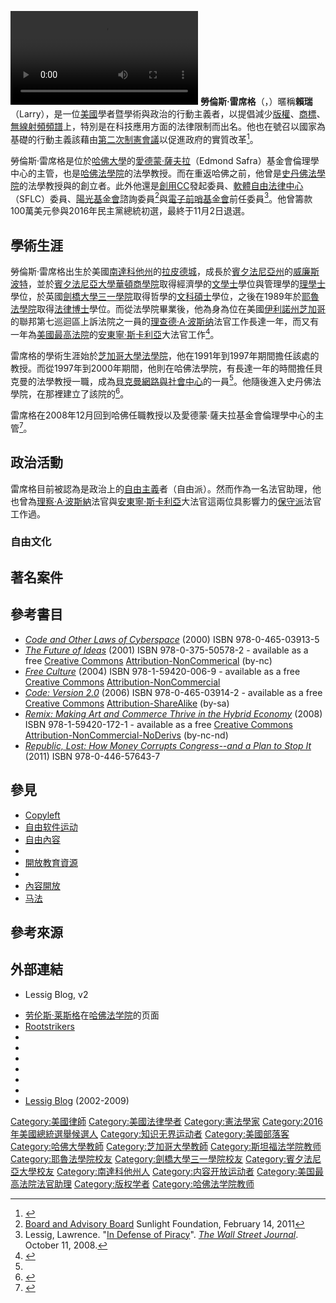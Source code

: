 {{NoteTA
|T=zh-tw:勞倫斯·雷席格;zh-hans:劳伦斯·莱斯格
|1=zh-cn:射频;zh-tw:無線射頻;zh-hk:無線射頻;zh-sg:射频;
|2=zh-tw:雷席格;zh-hans:莱斯格
}}
{{Infobox person
| name = 勞倫斯·雷席格<br />Lawrence Lessig
| image = Lawrence Lessig May 2017.jpg
| caption =
| birth_date = {{birth date and age|mf=yes|1961|6|3}}
| birth_place ={{USA}} [[南達科他州|南達科他州]][[拉皮德城_(南達科他州)|拉皮德城]] 
| death_date =
| death_place =
| occupation = [[創用CC|創用CC]]創立者<br />[[史丹佛大學網路與社會研究中心|史丹佛大學網路與社會研究中心]]創立者<br />[[哈佛法學院|哈佛法學院]]教授
| spouse = 貝蒂納·紐埃芬德<br />Bettina Neuefeind
| children =
| website = [http://www.lessig.org/ www.lessig.org]
| footnotes =
}}
[[File:IntervjuLessig.ogv|thumb]]
'''勞倫斯·雷席格'''（{{lang|en|Lawrence Lessig}}，{{bd|1961年|6月3日|}}）暱稱'''賴瑞'''（Larry），是一位[[美國|美國]]學者暨學術與政治的行動主義者，以提倡減少[[版權|版權]]、[[商標|商標]]、[[無線射頻|無線射頻頻譜]]上，特別是在科技應用方面的法律限制而出名。他也在號召以國家為基礎的行動主義該藉由[[制憲會議_(政治聚會)|第二次制憲會議]]以促進政府的實質改革<ref name=twsNovQ11>{{cite news |author= Alesh Houdek |title= Has a Harvard Professor Mapped Out the Next Step for Occupy Wall Street? |publisher= ''The Atlantic'' |quote= Lawrence Lessig's call for state-based activism on behalf of a Constitutional Convention could provide the uprooted movement with a political project for winter |date= Nov 16, 2011 |url= http://www.theatlantic.com/politics/archive/2011/11/has-a-harvard-professor-mapped-out-the-next-step-for-occupy-wall-street/247561/ |accessdate= 2011-11-17}}</ref>。

勞倫斯·雷席格是位於[[哈佛大學|哈佛大學]]的[[愛德蒙·薩夫拉|愛德蒙·薩夫拉]]（Edmond Safra）基金會倫理學中心的主管，也是[[哈佛法學院|哈佛法學院]]的法學教授。而在重返哈佛之前，他曾是[[史丹佛法學院|史丹佛法學院]]的法學教授與{{tsl|en|Stanford Center for Internet and Society|史丹佛大學網路與社會研究中心}}的創立者。此外他還是[[創用CC|創用CC]]發起委員、[[軟體自由法律中心|軟體自由法律中心]]（SFLC）委員、[[陽光基金會|陽光基金會]]諮詢委員<ref>[http://sunlightfoundation.com/board_of_directors/ Board and Advisory Board] {{Wayback|url=http://sunlightfoundation.com/board_of_directors/ |date=20101016012604 }} Sunlight Foundation, February 14, 2011</ref>與[[電子前哨基金會|電子前哨基金會]]前任委員<ref>Lessig, Lawrence. "[http://online.wsj.com/article/SB122367645363324303.html In Defense of Piracy]". ''[[The_Wall_Street_Journal|The Wall Street Journal]]''. October 11, 2008.</ref>。他曾籌款100萬美元參與2016年民主黨總統初選，最終于11月2日退選。

== 學術生涯 ==
勞倫斯·雷席格出生於美國[[南達科他州|南達科他州]]的[[拉皮德城_(南達科他州)|拉皮德城]]，成長於[[賓夕法尼亞州|賓夕法尼亞州]]的[[威廉斯波特_(賓夕法尼亞州)|威廉斯波特]]，並於[[賓夕法尼亞大學|賓夕法尼亞大學]][[華頓商學院|華頓商學院]]取得經濟學的[[文學士|文學士]]學位與管理學的[[理學士|理學士]]學位，於英國[[劍橋大學三一學院|劍橋大學三一學院]]取得哲學的[[文科碩士|文科碩士]]學位，之後在1989年於[[耶魯法學院|耶魯法學院]]取得[[法律博士|法律博士]]學位。而從法學院畢業後，他為身為位在美國[[伊利諾州|伊利諾州]][[芝加哥|芝加哥]]的聯邦第七巡迴區上訴法院之一員的[[理查德·A·波斯纳|理查德·A·波斯纳]]法官工作長達一年，而又有一年為[[美國最高法院|美國最高法院]]的[[安東寧·斯卡利亞|安東寧·斯卡利亞]]大法官工作<ref name="resume">{{cite web|last=Lawrence|first=Lessig|title=Curriculum Vitae|url=http://www.lessig.org/info/resume/|accessdate=25 July 2010|deadurl=yes|archiveurl=https://web.archive.org/web/20100707013742/http://www.lessig.org/info/resume/|archivedate=2010年7月7日}}</ref>。

雷席格的學術生涯始於[[芝加哥大學法學院|芝加哥大學法學院]]，他在1991年到1997年期間擔任該處的教授。而從1997年到2000年期間，他則在哈佛法學院，有長達一年的時間擔任貝克曼的法學教授一職，成為[[哈佛大学伯克曼互联网与社会研究中心|貝克曼網路與社會中心]]的一員<ref name="resume" />。他隨後進入史丹佛法學院，在那裡建立了該院的{{tsl|en|Stanford Center for Internet and Society|網路與社會研究中心}}<ref name="short-bio">{{cite web|last=Lawrence|first=Lessig|title=Short Biography|url=http://www.lessig.org/info/bio//|accessdate=25 July 2010|deadurl=yes|archiveurl=https://web.archive.org/web/20100722035945/http://www.lessig.org/info/bio/|archivedate=2010年7月22日}}</ref>。

雷席格在2008年12月回到哈佛任職教授以及愛德蒙·薩夫拉基金會倫理學中心的主管<ref name="hl-news">{{cite news|title=Lawrence Lessig named professor of law at HLS, director of Harvard's Edmond J. Safra Foundation Center for Ethics|url=http://www.law.harvard.edu/news/2008/12/12_lessig.html|accessdate=25 July 2010|newspaper=Harvard Law School|date=December 12, 2008|archive-date=2009-10-10|archive-url=https://web.archive.org/web/20091010122412/http://www.law.harvard.edu/news/2008/12/12_lessig.html|dead-url=no}}</ref>。

== 政治活動 ==
雷席格目前被認為是政治上的[[自由主義|自由主義]]者（自由派）。然而作為一名法官助理，他也曾為[[理察·A·波斯納|理察·A·波斯納]]法官與[[安東寧·斯卡利亞|安東寧·斯卡利亞]]大法官這兩位具影響力的[[保守主義|保守派]]法官工作過。

=== 自由文化 ===

== 著名案件 ==

== 參考書目 ==
* ''[[Code_and_Other_Laws_of_Cyberspace|Code and Other Laws of Cyberspace]]'' (2000) ISBN 978-0-465-03913-5
* ''[[The_Future_of_Ideas|The Future of Ideas]]'' (2001) ISBN 978-0-375-50578-2 - available as a free [[Creative_Commons|Creative Commons]] [[Creative_Commons_licenses|Attribution-NonCommerical]] (by-nc)
* ''[[Free_Culture_(book)|Free Culture]]'' (2004) ISBN 978-1-59420-006-9 - available as a free [[Creative_Commons|Creative Commons]] [[Creative_Commons_licenses|Attribution-NonCommercial]]
* ''[[Code:_Version_2.0|Code: Version 2.0]]'' (2006) ISBN 978-0-465-03914-2 - available as a free [[Creative_Commons|Creative Commons]] [[Creative_Commons_licenses|Attribution-ShareAlike]] (by-sa)
* ''[[Remix_(book)|Remix: Making Art and Commerce Thrive in the Hybrid Economy]]'' (2008) ISBN 978-1-59420-172-1 - available as a free [[Creative_Commons|Creative Commons]] [[Creative_Commons_licenses|Attribution-NonCommercial-NoDerivs]] (by-nc-nd)
* ''[[Republic,_Lost|Republic, Lost: How Money Corrupts Congress--and a Plan to Stop It]]'' (2011) ISBN 978-0-446-57643-7

== 參見 ==
* [[Copyleft|Copyleft]]
* [[自由软件运动|自由软件运动]]
* [[自由內容|自由內容]]
* {{tsl|en|FreeCulture.org|}}
* [[開放教育資源|開放教育資源]]
* {{tsl|en|Gratis versus Libre|}}
* [[內容開放|內容開放]]
* [[马法|马法]]

== 參考來源 ==
{{Reflist|colwidth=30em}}

== 外部連結 ==
{{Wikiquote|Lawrence Lessig}}
{{Commons|Lawrence Lessig}}
* {{Official|http://lessig.tumblr.com/}} Lessig Blog, v2 
* [http://www.law.harvard.edu/faculty/directory/index.html?id=888 劳伦斯·莱斯格]在[[哈佛法学院|哈佛法学院]]的页面
* [http://www.rootstrikers.org/ Rootstrikers]
* {{TED|speakers/larry_lessig.html}}	
* {{C-SPAN|lawrencelessig}}	
* {{Charlie Rose view|1419}}	
* {{IMDb name}}
* {{Worldcat id|lccn-no99-44097}}
* {{NYTtopic|people/l/lawrence_lessig}}
* [http://www.lessig.org/ Lessig Blog] {{Wayback|url=http://www.lessig.org/ |date=20150814001738 }} (2002-2009)

{{创作共用}}
{{Open navbox}}

{{Authority control}}
{{DEFAULTSORT:Lessig, Lawrence}}
[[Category:美國律師|Category:美國律師]]
[[Category:美國法律學者|Category:美國法律學者]]
[[Category:憲法學家|Category:憲法學家]]
[[Category:2016年美國總統選舉候選人|Category:2016年美國總統選舉候選人]]
[[Category:知识无界运动者|Category:知识无界运动者]]
[[Category:美國部落客|Category:美國部落客]]
[[Category:哈佛大學教師|Category:哈佛大學教師]]
[[Category:芝加哥大學教師|Category:芝加哥大學教師]]
[[Category:斯坦福法学院教师|Category:斯坦福法学院教师]]
[[Category:耶魯法學院校友|Category:耶魯法學院校友]]
[[Category:劍橋大學三一學院校友|Category:劍橋大學三一學院校友]]
[[Category:賓夕法尼亞大學校友|Category:賓夕法尼亞大學校友]]
[[Category:南達科他州人|Category:南達科他州人]]
[[Category:内容开放运动者|Category:内容开放运动者]]
[[Category:美国最高法院法官助理|Category:美国最高法院法官助理]]
[[Category:版权学者|Category:版权学者]]
[[Category:哈佛法学院教师|Category:哈佛法学院教师]]